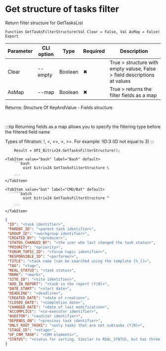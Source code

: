 ﻿---
sidebar_position: 27
description: Get structure of tasks filter and other functions to work with Bitrix24 in the Open Integration Package, a free open-source integration library for 1C:Enterprise 8, OneScript and CLI
keywords: [1C, 1С, 1С:Enterprise, 1С:Enterprise 8.3, API, Integration, Services, Exchange, OneScript, CLI, Bitrix24]
---


# Get structure of tasks filter
 Return filter structure for GetTasksList



`Function GetTasksFilterStructure(Val Clear = False, Val AsMap = False) Export`

  | Parameter | CLI option | Type | Required | Description |
  |-|-|-|-|-|
  | Clear | --empty | Boolean | &#x2716; | True > structure with empty valuse, False > field descriptions at values |
  | AsMap | --map | Boolean | &#x2716; | True > returns the filter fields as a map |

  
  Returns:  Structure Of KeyAndValue - Fields structure

<br/>

:::tip
Returning fields as a map allows you to specify the filtering type before the filtered field name

Types of filtration: !, &lt;, &lt;=, &gt;, &gt;=. For example: !ID:3 (ID not equal to 3)
:::
<br/>



```bsl title="1C:Enterprise/OneScript code example"
    Result = OPI_Bitrix24.GetTasksFilterStructure();
```
 

 <Tabs>
  
    <TabItem value="bash" label="Bash" default>
        ```bash
            oint bitrix24 GetTasksFilterStructure \
             
        ```
    </TabItem>
  
    <TabItem value="bat" label="CMD/Bat" default>
        ```batch
            oint bitrix24 GetTasksFilterStructure ^
             
        ```
    </TabItem>
</Tabs>


```json title="Result"
{
 "ID": "<task identifier>",
 "PARENT_ID": "<parent task identifier>",
 "GROUP_ID": "<workgroup identifier>",
 "CREATED_BY": "<producer>",
 "STATUS_CHANGED_BY": "<the user who last changed the task status>",
 "PRIORITY": "<priority>",
 "FORUM_TOPIC_ID": "<forum topic identifier>",
 "RESPONSIBLE_ID": "<performer>",
 "TITLE": "<task name (can be searched using the template [%_])>",
 "TAG": "<tag>",
 "REAL_STATUS": "<task status>",
 "MARK": "<mark>",
 "SITE_ID": "<site identifier>",
 "ADD_IN_REPORT": "<task in the report (Y|N)>",
 "DATE_START": "<start date>",
 "DEADLINE": "<deadline>",
 "CREATED_DATE": "<date of creation>",
 "CLOSED_DATE": "<completion date>",
 "CHANGED_DATE": "<date of last modification>",
 "ACCOMPLICE": "<co-executor identifier>",
 "AUDITOR": "<auditor identifier>",
 "DEPENDS_ON": "<previous task identifier>",
 "ONLY_ROOT_TASKS": "<only tasks that are not subtasks (Y|N)>",
 "STAGE_ID": "<stage>",
 "UF_CRM_TASK": "<CRM elements>",
 "STATUS": "<status for sorting. Similar to REAL_STATUS, but has three additional meta-statuses>"
}
```
